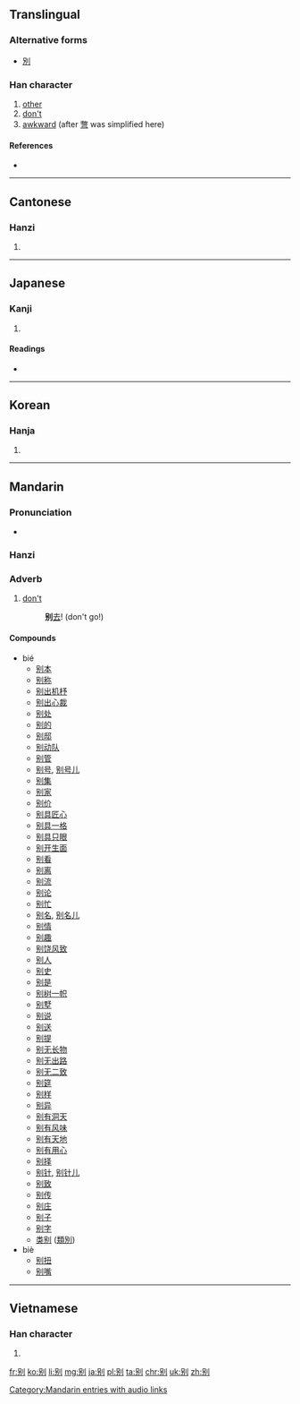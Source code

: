 {{also|別|彆}}
==Translingual==

===Alternative forms===
* [[別]]

===Han character===
{{Han char|rn=18|rad=刀|as=05|sn=7|four=|canj=口尸中弓 (RSLN), X口尸中弓 (XRSLN)|ids=⿰[[另]][[刂]]}}

# [[other]]
# [[don't]]
# [[awkward]] (after [[彆]] was simplified here)

====References====
* {{Han ref|kx=0138.281|dkj=01925|hdz=10328.130|uh=522B|ud=21035}}

----

==Cantonese==

===Hanzi===
{{yue-hanzi|jyut=[[bit6]]|y=bit6}}

# {{defn|lang=yue|sort=刀05}}

----

==Japanese==

===Kanji===
{{ja-kanji|grade=|rs=刀05}}

# {{defn|lang=ja|sort=刀05}}

====Readings====
* {{ja-readings|on=[[べつ]] (betsu), [[べち]] (bechi)|kun=[[わかれる]] (wakareru), [[わける]] (wakeru), [[わかれ]] (wakare)}}

----

==Korean==

===Hanja===
{{ko-hanja|hangeul=별|rv=byeol|mr=pyŏl}}

# {{defn|lang=ko|sort=刀05}}

----

==Mandarin==

===Pronunciation===
* {{audio|zh-bié.ogg|audio|lang=cmn}}

===Hanzi===
{{cmn-hanzi|pin=[[bié]] ([[bie2]]), [[biè]] ([[bie4]])|wg=pieh<sup>2</sup>, pieh<sup>4</sup>}}

===Adverb===
{{cmn-adv|s|pin=bié|pint=bie2|tra=別|sim=别}}

# [[don't]]
#: '''别'''[[去]]! (don't go!)

====Compounds====
* bié
** [[别本]]
** [[别称]]
** [[别出机杼]]
** [[别出心裁]]
** [[别处]]
** [[别的]]
** [[别邸]]
** [[别动队]]
** [[别管]]
** [[别号]], [[别号儿]]
** [[别集]]
** [[别家]]
** [[别价]]
** [[别具匠心]]
** [[别具一格]]
** [[别具只眼]]
** [[别开生面]]
** [[别看]]
** [[别离]]
** [[别流]]
** [[别论]]
** [[别忙]]
** [[别名]], [[别名儿]]
** [[别情]]
** [[别趣]]
** [[别饶风致]]
** [[别人]]
** [[别史]]
** [[别是]]
** [[别树一帜]]
** [[别墅]]
** [[别说]]
** [[别送]]
** [[别提]]
** [[别无长物]]
** [[别无出路]]
** [[别无二致]]
** [[别筵]]
** [[别样]]
** [[别异]]
** [[别有洞天]]
** [[别有风味]]
** [[别有天地]]
** [[别有用心]]
** [[别择]]
** [[别针]], [[别针儿]]
** [[别致]]
** [[别传]]
** [[别庄]]
** [[别子]]
** [[别字]]
** [[类别]] ([[類別]])
* biè
** [[别扭]]
** [[别嘴]]

[[Category:Mandarin entries with audio links]]

----

==Vietnamese==

===Han character===
{{vi-hantu|[[biệt]]|rs=刀05}}

# {{defn|lang=vi|sort=刀05}}

[[fr:别]]
[[ko:别]]
[[li:别]]
[[mg:别]]
[[ja:别]]
[[pl:别]]
[[ta:别]]
[[chr:别]]
[[uk:别]]
[[zh:别]]